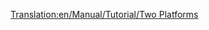 [[Translation:en/Manual/Tutorial/Two Platforms]]

{{en/Tabs|2|1
|de/Manual/Tutorial/Zwei Bahnsteige|Zwei Bahnsteige<!--
-->|de/Manual/Tutorial/Zwei Gleise|Zwei Gleise}}